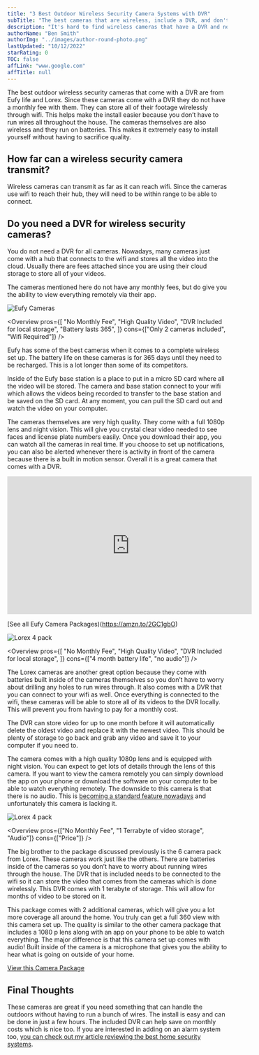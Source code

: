 ```yaml
---
title: "3 Best Outdoor Wireless Security Camera Systems with DVR"
subTitle: "The best cameras that are wireless, include a DVR, and don't have a monthly cost"
description: "It's hard to find wireless cameras that have a DVR and no monthly price. These cameras are my top picks to help people avoid a monthly cost and that are easy to install."
authorName: "Ben Smith"
authorImg: "../images/author-round-photo.png"
lastUpdated: "10/12/2022"
starRating: 0
TOC: false
affLink: "www.google.com"
affTitle: null
---
```



The best outdoor wireless security cameras that come with a DVR are from Eufy life and Lorex. Since these cameras come with a DVR they do not have a monthly fee with them. They can store all of their footage wirelessly through wifi. This helps make the install easier because you don’t have to run wires all throughout the house. The cameras themselves are also wireless and they run on batteries. This makes it extremely easy to install yourself without having to sacrifice quality.

## How far can a wireless security camera transmit?

Wireless cameras can transmit as far as it can reach wifi. Since the cameras use wifi to reach their hub, they will need to be within range to be able to connect.

## Do you need a DVR for wireless security cameras?

You do not need a DVR for all cameras. Nowadays, many cameras just come with a hub that connects to the wifi and stores all the video into the cloud. Usually there are fees attached since you are using their cloud storage to store all of your videos.

The cameras mentioned here do not have any monthly fees, but do give you the ability to view everything remotely via their app.

<StickyHeader title="Eufy Cameras" link="https://amzn.to/2GC1gbO" id="Eufy" />

![Eufy Cameras](../images/wireless-cameras/eufy-life.jpg)

<Overview
  pros={[
    "No Monthly Fee",
    "High Quality Video",
    "DVR Included for local storage",
    "Battery lasts 365",
  ]}
  cons={["Only 2 cameras included", "Wifi Required"]}
/>

Eufy has some of the best cameras when it comes to a complete wireless set up. The battery life on these cameras is for 365 days until they need to be recharged. This is a lot longer than some of its competitors.

Inside of the Eufy base station is a place to put in a micro SD card where all the video will be stored. The camera and base station connect to your wifi which allows the videos being recorded to transfer to the base station and be saved on the SD card. At any moment, you can pull the SD card out and watch the video on your computer.

The cameras themselves are very high quality. They come with a full 1080p lens and night vision. This will give you crystal clear video needed to see faces and license plate numbers easily. Once you download their app, you can watch all the cameras in real time. If you choose to set up notifications, you can also be alerted whenever there is activity in front of the camera because there is a built in motion sensor. Overall it is a great camera that comes with a DVR.

<iframe
  width="560"
  height="315"
  src="https://www.youtube.com/embed/qLLE0dRzMpM"
  frameborder="0"
  allow="accelerometer; autoplay; clipboard-write; encrypted-media; gyroscope; picture-in-picture"
  allowfullscreen
></iframe>

[See all Eufy Camera Packages)(https://amzn.to/2GC1gbO)

<StickyHeader
  title="Lorex Cameras (4 Pack)"
  link="https://amzn.to/3iQvxkk"
  id="Lorex-4"
/>

![Lorex 4 pack](../images/wireless-cameras/lorex-4.jpg)

<Overview
  pros={[
    "No Monthly Fee",
    "High Quality Video",
    "DVR Included for local storage",
  ]}
  cons={["4 month battery life", "no audio"]}
/>

The Lorex cameras are another great option because they come with batteries built inside of the cameras themselves so you don’t have to worry about drilling any holes to run wires through. It also comes with a DVR that you can connect to your wifi as well. Once everything is connected to the wifi, these cameras will be able to store all of its videos to the DVR locally. This will prevent you from having to pay for a monthly cost.

The DVR can store video for up to one month before it will automatically delete the oldest video and replace it with the newest video. This should be plenty of storage to go back and grab any video and save it to your computer if you need to.

The camera comes with a high quality 1080p lens and is equipped with night vision. You can expect to get lots of details through the lens of this camera. If you want to view the camera remotely you can simply download the app on your phone or download the software on your computer to be able to watch everything remotely. The downside to this camera is that there is no audio. This is [becoming a standard feature nowadays](/posts/best-battery-powered-security-cameras-for-outdoors) and unfortunately this camera is lacking it.

<StickyHeader
  title="Lorex Cameras (6 Pack)"
  link="https://amzn.to/3lBjl8X"
  id="Lorex-6"
/>

![Lorex 4 pack](../images/wireless-cameras/lorex-6.jpg)

<Overview
  pros={["No Monthly Fee", "1 Terrabyte of video storage", "Audio"]}
  cons={["Price"]}
/>

The big brother to the package discussed previously is the 6 camera pack from Lorex. These cameras work just like the others. There are batteries inside of the cameras so you don’t have to worry about running wires through the house. The DVR that is included needs to be connected to the wifi so it can store the video that comes from the cameras which is done wirelessly. This DVR comes with 1 terabyte of storage. This will allow for months of video to be stored on it.

This package comes with 2 additional cameras, which will give you a lot more coverage all around the home. You truly can get a full 360 view with this camera set up. The quality is similar to the other camera package that includes a 1080 p lens along with an app on your phone to be able to watch everything. The major difference is that this camera set up comes with audio! Built inside of the camera is a microphone that gives you the ability to hear what is going on outside of your home.

[View this Camera Package](https://amzn.to/3lBjl8X)

## Final Thoughts

These cameras are great if you need something that can handle the outdoors without having to run a bunch of wires. The install is easy and can be done in just a few hours. The included DVR can help save on monthly costs which is nice too. If you are interested in adding on an alarm system too, [you can check out my article reviewing the best home security systems](/posts/best-home-security-systems).
